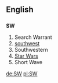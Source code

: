 ==English==
==={{initialism}}===
'''SW'''

# Search Warrant
# [[southwest]]
# Southwestern
# [[Star Wars]]
# Short Wave

[[de:SW]]
[[pl:SW]]